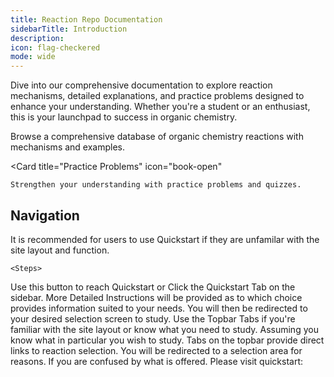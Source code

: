 ```yaml
---
title: Reaction Repo Documentation
sidebarTitle: Introduction
description:
icon: flag-checkered
mode: wide
---
```



Dive into our comprehensive documentation to explore reaction mechanisms, detailed explanations, and practice problems designed to enhance your understanding. Whether you're a student or an enthusiast, this is your launchpad to success in organic chemistry.

<CardGroup cols={2}>
  <Card
    title="Detailed Entries"
    icon="flask"
  >
    Browse a comprehensive database of organic chemistry reactions with mechanisms and examples.
  </Card>
  
  <Card
    title="Practice Problems"
    icon="book-open"
  >
    Strengthen your understanding with practice problems and quizzes.
  </Card>
</CardGroup>

## Navigation
<Tabs>
  <Tab title="Using Quickstart">

<Tip>It is recommended for users to use Quickstart if they are unfamilar with the site layout and function.</Tip>

    <Steps>
  <Step title="Go to Quickstart">
    Use this button to reach Quickstart or Click the Quickstart Tab on the sidebar.
    <StartButton />
  </Step>
  <Step title="Choose Tutorials or Overviews">
    More Detailed Instructions will be provided as to which choice provides information suited to your needs.
  </Step>
  <Step title="Enjoy Studying!">
    You will then be redirected to your desired selection screen to study.
  </Step>
</Steps>
  </Tab>
  <Tab title="Using Topbar Tabs">
  <Tip>Use the Topbar Tabs if you're familiar with the site layout or know what you need to study.</Tip>
    <Steps>
  <Step title="Choose Tutorials or Overviews.">
    Assuming you know what in particular you wish to study. Tabs on the topbar provide direct links to reaction selection.
  </Step>
  <Step title="Enjoy Studying!">
    You will be redirected to a selection area for reasons. If you are confused by what is offered. Please visit quickstart:
    <StartButton />
  </Step>
</Steps>
  </Tab>
</Tabs>

<br />

<Banner />